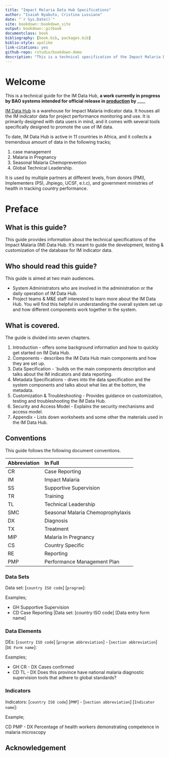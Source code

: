```yaml
--- 
title: "Impact Malaria Data Hub Specifications"
author: "Isaiah Nyabuto, Cristina Lussiana"
date: "`r Sys.Date()`"
site: bookdown::bookdown_site
output: bookdown::gitbook
documentclass: book
bibliography: [book.bib, packages.bib]
biblio-style: apalike
link-citations: yes
github-repo: rstudio/bookdown-demo
description: "This is a technical specification of the Impact Malaria Data Hub."
---
```


# Welcome {-}

This is a technical guide for the IM Data Hub, __a work currently in progress by BAO systems intended for official release in [production](imdatahub.org) by ______


[IM Data Hub](imdatahub.org) is a warehouse for Impact Malaria indicator data. It houses all the IM indicator data for project performance monitoring and use. It is primarily designed with data users in mind, and it comes with several tools specifically designed to promote the use of IM data. 

To date, IM Data Hub is active in 11 countries in Africa, and it collects a tremendous amount of data in the following tracks; 

1. case management
2. Malaria in Pregnancy
3. Seasonal Malaria Chemoprevention
4. Global Technical Leadership.

It is used by multiple partners at different levels, from donors (PMI), Implementers (PSI, Jhpiego, UCSF, e.t.c), and government ministries of health in tracking country performance.

<!--  Start of the preface -->

# Preface {-} 
## What is this guide? 
This guide provides information about the technical specifications of the Impact Malaria (IM) Data Hub. It's meant to guide the development, testing & customization of the database for IM indicator data.

## Who should read this guide?

This guide is aimed at two main audiences. 

- System Administrators who are involved in the administration or the daily operation of IM Data Hub.
- Project teams & M&E staff interested to learn more about the IM Data Hub. You will find this helpful in understanding the overall system set up and how different components work together in the system.

## What is covered.

The guide is divided into seven chapters.

1. Introduction - offers some background information and how to quickly get started on IM Data Hub.
2. Components - describes the IM Data Hub main components and how they are set up.
3. Data Specification - `builds on the main components description and talks about the IM indicators and data reporting. 
4. Metadata Specifications - dives into the data specification and the system components and talks about what lies at the bottom, the metadata. 
5. Customization & Troubleshooting - Provides guidance on customization, testing and troubleshooting the IM Data Hub. 
6. Security and Access Model - Explains the security mechanisms and access model.
7. Appendix - Lists down worksheets and some other the materials used in the IM Data Hub.

## Conventions

This guide follows the following document conventions. 


Abbreviation                   |In Full
----------------------------- |:---------------------------
CR                             | Case Reporting
IM                             |Impact Malaria
SS                             |Supportive Supervision
TR                             |Training
TL                             |Technical Leadership
SMC                            |Seasonal Malaria Chemoprophylaxis
DX                             |Diagnosis
TX                             |Treatment
MIP | Malaria In Pregnancy
CS  |Country Specific
RE  |Reporting
PMP |Performance Management Plan

### Data Sets 
Data set: [`country ISO code`] [`program`]: 

Examples;

- GH Supportive Supervision
- CD Case Reporting |Data set: [country ISO code] [Data entry form name]

### Data Elements 

DEs: [`country ISO code`] [`program abbreviation`] - [`section abbreviation`] [`DE Form name`]:

Examples;

- GH CR - DX Cases confirmed 
- CD TL - DX Does this province have national malaria diagnostic supervision tools that adhere to global standards? 


### Indicators 

Indicators: [`country ISO code`] [`PMP`] - [`section abbreviation`] [`Indicator name`]:

Example;

CD PMP - DX Percentage of health workers demonstrating competence in malaria microscopy 

## Acknowledgement






